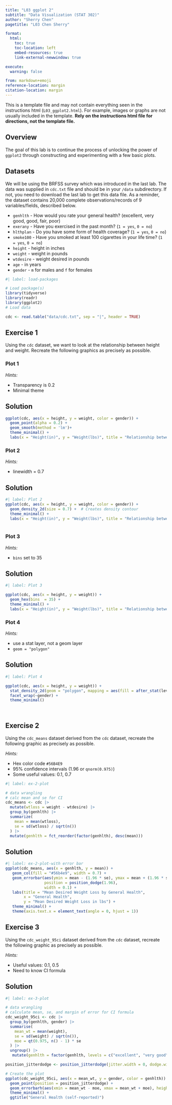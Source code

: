 ```yaml
---
title: "L03 ggplot 2"
subtitle: "Data Visualization (STAT 302)" 
author: "Sherry Chen"
pagetitle: "L03 Chen Sherry"

format:
  html:
    toc: true
    toc-location: left
    embed-resources: true
    link-external-newwindow: true

execute:
  warning: false

from: markdown+emoji
reference-location: margin
citation-location: margin
---
```




::: {.callout-warning}
This is a template file and may not contain everything seen in the instructions html (`L03_ggplot2.html`). For example, images or graphs are not usually included in the template. **Rely on the instructions html file for directions, not the template file.**
:::

## Overview

The goal of this lab is to continue the process of unlocking the power of `ggplot2` through constructing and experimenting with a few basic plots.

## Datasets

We will be using the BRFSS survey which was introduced in the last lab. The data was supplied in `cdc.txt` file and should be in your `/data` subdirectory. If not, you need to download the last lab to get this data file. As a reminder, the dataset contains 20,000 complete observations/records of 9 variables/fields, described below.

* `genhlth` - How would you rate your general health? (excellent, very good, good, fair, poor)
* `exerany` - Have you exercised in the past month? (`1 = yes`, `0 = no`) 
* `hlthplan` - Do you have some form of health coverage? (`1 = yes`, `0 = no`) 
* `smoke100` - Have you smoked at least 100 cigarettes in your life time? (`1 = yes`, `0 = no`) 
* `height` -  height in inches
* `weight` - weight in pounds
* `wtdesire` - weight desired in pounds
* `age` - in years
* `gender` - `m` for males and `f` for females

```r
#| label: load-packages

# Load package(s)
library(tidyverse)
library(readr)
library(ggplot2)
# Load data

cdc <- read.table("data/cdc.txt", sep = "|", header = TRUE)


```

## Exercise 1

Using the `cdc` dataset, we want to look at the relationship between height and weight. Recreate the following graphics as precisely as possible.

### Plot 1

*Hints:*

- Transparency is 0.2
- Minimal theme

::: {.callout-tip icon="false"}
## Solution

```r
ggplot(cdc, aes(x = height, y = weight, color = gender)) +
  geom_point(alpha = 0.2) +
  geom_smooth(method = 'lm')+
  theme_minimal() +
  labs(x = "Height(in)", y = "Weight(lbs)", title = "Relationship between height and weight")
```


:::

### Plot 2

*Hints:*

- linewidth = 0.7

::: {.callout-tip icon="false"}
## Solution

```r
#| label: Plot 2 
ggplot(cdc, aes(x = height, y = weight, color = gender)) +
  geom_density_2d(size = 0.7) +  # Creates density contour 
  theme_minimal() +
  labs(x = "Height(in)", y = "Weight(lbs)", title = "Relationship between height and weight")
  
```


:::

### Plot 3

*Hints:*

- `bins` set to 35

::: {.callout-tip icon="false"}
## Solution

```r
#| label: Plot 3

ggplot(cdc, aes(x = height, y = weight)) + 
  geom_hex(bins  = 35) +
  theme_minimal() +
  labs(x = "Height(in)", y = "Weight(lbs)", title = "Relationship between height and weight")
```


:::

### Plot 4

*Hints:*

- use a stat layer, not a geom layer
- `geom = "polygon"` 

::: {.callout-tip icon="false"}
## Solution

```r
#| label: Plot 4 

ggplot(cdc, aes(x = height, y = weight)) + 
  stat_density_2d(geom = "polygon", mapping = aes(fill = after_stat(level))) + 
  facet_wrap(~gender) +
  theme_minimal()
 
  
```


:::

## Exercise 2

Using the `cdc_means` dataset derived from the `cdc` dataset, recreate the following graphic as precisely as possible.

*Hints:*

- Hex color code `#56B4E9`
- 95% confidence intervals (1.96 or `qnorm(0.975)`)
- Some useful values: 0.1, 0.7


```r
#| label: ex-2-plot

# data wrangling
# calc mean and se for CI
cdc_means <- cdc |>
  mutate(wtloss = weight - wtdesire) |>
  group_by(genhlth) |>
  summarize(
    mean = mean(wtloss),
    se = sd(wtloss) / sqrt(n())
  ) |>
  mutate(genhlth = fct_reorder(factor(genhlth), desc(mean)))
```


::: {.callout-tip icon="false"}
## Solution

```r
#| label: ex-2-plot-with error bar 
ggplot(cdc_means, aes(x = genhlth, y = mean)) +
   geom_col(fill = "#56b4e9", width = 0.7) +
   geom_errorbar(aes(ymin = mean - (1.96 * se), ymax = mean + (1.96 * se)), 
                 position = position_dodge(1.96), 
                 width = 0.1) +
   labs(title = "Mean Desired Weight Loss by General Health",
        x = "General Health",
        y = "Mean Desired Weight Loss in lbs") +
   theme_minimal() +
   theme(axis.text.x = element_text(angle = 0, hjust = 1))
```


:::

## Exercise 3

Using the `cdc_weight_95ci` dataset derived from the `cdc` dataset, recreate the following graphic as precisely as possible.

*Hints:*

- Useful values: 0.1, 0.5
- Need to know CI formula

::: {.callout-tip icon="false"}
## Solution

```r
#| label: ex-3-plot

# data wrangling
# calculate mean, se, and margin of error for CI formula
cdc_weight_95ci <- cdc |>
  group_by(genhlth, gender) |>
  summarise(
    mean_wt = mean(weight),
    se = sd(weight) / sqrt(n()),
    moe = qt(0.975, n() - 1) * se
  ) |> 
  ungroup() |> 
   mutate(genhlth = factor(genhlth, levels = c("excellent", "very good", "good", "fair", "poor")))

position_jitterdodge <- position_jitterdodge(jitter.width = 0, dodge.width = 0.5)

# Create the plot
ggplot(cdc_weight_95ci, aes(x = mean_wt, y = gender, color = genhlth)) +
  geom_point(position = position_jitterdodge) +
  geom_errorbarh(aes(xmin = mean_wt - moe, xmax = mean_wt + moe), height = 0.1,position = position_jitterdodge) +
  theme_minimal() +
  ggtitle("General Health (self-reported)")



```

:::
